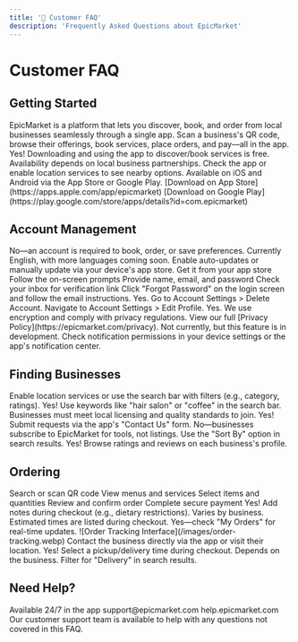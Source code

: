 ```yaml
---
title: '🛒 Customer FAQ'
description: 'Frequently Asked Questions about EpicMarket'
---
```


# Customer FAQ


## Getting Started

<Accordion title="What is EpicMarket?">
  EpicMarket is a platform that lets you discover, book, and order from local businesses seamlessly through a single app.
</Accordion>

<Accordion title="How does EpicMarket work?">
  Scan a business's QR code, browse their offerings, book services, place orders, and pay—all in the app.
</Accordion>

<Accordion title="Is EpicMarket free for customers?">
  <Success>
    Yes! Downloading and using the app to discover/book services is free.
  </Success>
</Accordion>

<Accordion title="Is EpicMarket available in my area?">
  Availability depends on local business partnerships. Check the app or enable location services to see nearby options.
</Accordion>

<Accordion title="How do I download the app?">
  Available on iOS and Android via the App Store or Google Play.

  <CardGroup cols={2}>
    <Card title="iOS" icon="apple">
      [Download on App Store](https://apps.apple.com/app/epicmarket)
    </Card>
    <Card title="Android" icon="android">
      [Download on Google Play](https://play.google.com/store/apps/details?id=com.epicmarket)
    </Card>
  </CardGroup>
</Accordion>

## Account Management

<Accordion title="Can I use EpicMarket without an account?">
  <Warning>
    No—an account is required to book, order, or save preferences.
  </Warning>
</Accordion>

<Accordion title="What languages does EpicMarket support?">
  Currently English, with more languages coming soon.
</Accordion>

<Accordion title="How do I update my app?">
  Enable auto-updates or manually update via your device's app store.
</Accordion>

<Accordion title="How do I sign up?">
  <Steps>
    <Step title="Download the app">
      Get it from your app store
    </Step>
    <Step title="Open and click Sign Up">
      Follow the on-screen prompts
    </Step>
    <Step title="Enter your details">
      Provide name, email, and password
    </Step>
    <Step title="Verify your email">
      Check your inbox for verification link
    </Step>
  </Steps>
</Accordion>

<Accordion title="I forgot my password. How do I reset it?">
  Click "Forgot Password" on the login screen and follow the email instructions.
</Accordion>

<Accordion title="Can I delete my account?">
  Yes. Go to Account Settings > Delete Account.
</Accordion>

<Accordion title="How do I update my profile information?">
  Navigate to Account Settings > Edit Profile.
</Accordion>

<Accordion title="Is my personal data safe?">
  <Info>
    Yes. We use encryption and comply with privacy regulations. View our full [Privacy Policy](https://epicmarket.com/privacy).
  </Info>
</Accordion>

<Accordion title="Can I link social media accounts?">
  Not currently, but this feature is in development.
</Accordion>

<Accordion title="Why am I not receiving app notifications?">
  Check notification permissions in your device settings or the app's notification center.
</Accordion>

## Finding Businesses

<Accordion title="How do I find nearby businesses?">
  Enable location services or use the search bar with filters (e.g., category, ratings).
</Accordion>

<Accordion title="Can I search for specific services?">
  Yes! Use keywords like "hair salon" or "coffee" in the search bar.
</Accordion>

<Accordion title="How are businesses vetted on EpicMarket?">
  Businesses must meet local licensing and quality standards to join.
</Accordion>

<Accordion title="Can I suggest a business to add?">
  Yes! Submit requests via the app's "Contact Us" form.
</Accordion>

<Accordion title="Do businesses pay to be listed?">
  No—businesses subscribe to EpicMarket for tools, not listings.
</Accordion>

<Accordion title="How do I filter businesses by ratings?">
  Use the "Sort By" option in search results.
</Accordion>

<Accordion title="Are there customer reviews?">
  Yes! Browse ratings and reviews on each business's profile.
</Accordion>

## Ordering

<Accordion title="How do I place an order?">
  <Steps>
    <Step title="Find a business">
      Search or scan QR code
    </Step>
    <Step title="Browse offerings">
      View menus and services
    </Step>
    <Step title="Add to cart">
      Select items and quantities
    </Step>
    <Step title="Checkout">
      Review and confirm order
    </Step>
    <Step title="Payment">
      Complete secure payment
    </Step>
  </Steps>
</Accordion>

<Accordion title="Can I customize my order?">
  Yes! Add notes during checkout (e.g., dietary restrictions).
</Accordion>

<Accordion title="How long does order preparation take?">
  Varies by business. Estimated times are listed during checkout.
</Accordion>

<Accordion title="Can I track my order status?">
  <Info>
    Yes—check "My Orders" for real-time updates.
  </Info>
  
  <Frame caption="Order tracking interface">
    ![Order Tracking Interface](/images/order-tracking.webp)
  </Frame>
</Accordion>

<Accordion title="What if my order is incorrect?">
  Contact the business directly via the app or visit their location.
</Accordion>

<Accordion title="Can I schedule orders in advance?">
  Yes! Select a pickup/delivery time during checkout.
</Accordion>

<Accordion title="Is delivery available?">
  Depends on the business. Filter for "Delivery" in search results.
</Accordion>

## Need Help?

<CardGroup cols={3}>
  <Card title="Live Chat" icon="comments">
    Available 24/7 in the app
  </Card>
  <Card title="Email Support" icon="envelope">
    support@epicmarket.com
  </Card>
  <Card title="Help Center" icon="book-open">
    help.epicmarket.com
  </Card>
</CardGroup>

<Note>
  Our customer support team is available to help with any questions not covered in this FAQ.
</Note>